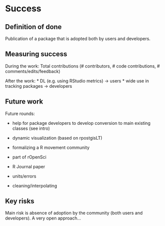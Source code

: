 # Success
<!-- 
Projects should have a definition of done that is measurable, and a thorough understanding going in of what the risks are to delivery 
-->

## Definition of done
<!-- 
What does success look like? 
-->

Publication of a package that is adopted both by users and developers.


## Measuring success
<!-- 
How will we know when success is achieved, what markers can we use along the way 
-->

During the work: Total contributions (# contributors, # code contributions, #
comments/edits/feedback)

After the work: 
* DL (e.g. using RStudio metrics) → users
* wide use in tracking packages → developers


## Future work
<!-- 
How could this be extended / developed in the future by yourself and/or the community in general?
-->

Future rounds:

  * help for package developers to develop conversion to main existing
    classes (see intro)

  * dynamic visualization (based on rpostgisLT)
  * formalizing a R movement community

  * part of rOpenSci
  * R Journal paper

  * units/errors
  * cleaning/interpolating


## Key risks
<!-- 
What sort of things could come up that can delay or break the project?

 - [ ] People
 - [ ] Processes
 - [ ] Tooling & Technology
 - [ ] Costs

-->

Main risk is absence of adoption by the community (both users and
developers). A very open approach…
